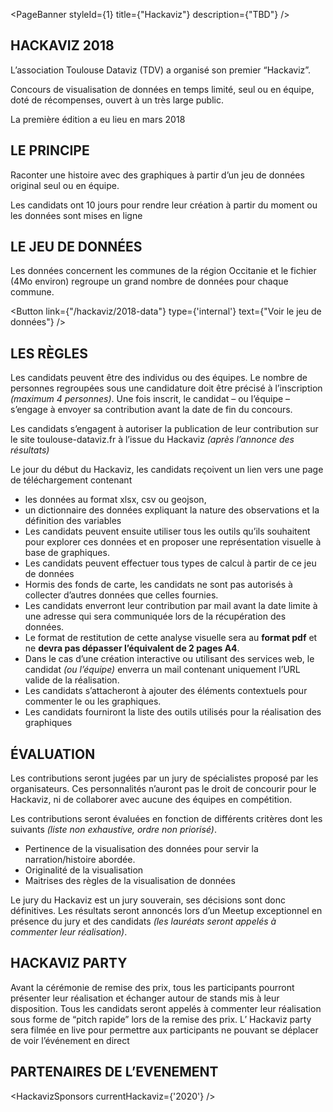 
<PageBanner 
  styleId={1}
  title={"Hackaviz"}
  description={"TBD"}
/>

<section id="one">
<div className="inner">

# HACKAVIZ 2018
L’association Toulouse Dataviz (TDV) a organisé son premier “Hackaviz”. 

Concours de visualisation de données en temps limité, seul ou en équipe, doté de récompenses, ouvert à un très large public.

La première édition a eu lieu en mars 2018 

# LE PRINCIPE
Raconter une histoire avec des graphiques à partir d’un jeu de données original  seul ou en équipe.

Les candidats ont 10 jours pour rendre leur création à partir du moment ou les données sont mises en ligne

# LE JEU DE DONNÉES

Les données concernent les communes de la région Occitanie et le fichier (4Mo environ) regroupe un grand nombre de données pour chaque commune.

<Button
  link={"/hackaviz/2018-data"}
  type={'internal'}
  text={"Voir le jeu de données"}
/>

# LES RÈGLES

Les candidats peuvent être des individus ou des équipes. Le nombre de personnes regroupées sous une candidature doit être précisé à l’inscription _(maximum 4 personnes)_. Une fois inscrit, le candidat – ou l’équipe – s’engage à envoyer sa contribution avant la date de fin du concours.

Les candidats s’engagent à autoriser la publication de leur contribution sur le site toulouse-dataviz.fr  à l’issue du Hackaviz _(après l’annonce des résultats)_

Le jour du début du Hackaviz, les candidats reçoivent un lien vers une page de téléchargement contenant
- les données au format xlsx, csv ou geojson,
- un dictionnaire des données expliquant la nature des observations et la définition des variables
- Les candidats peuvent ensuite utiliser tous les outils qu’ils souhaitent pour explorer ces données et en proposer une représentation visuelle à base de graphiques.
- Les candidats peuvent effectuer tous types de calcul à partir de ce jeu de données
- Hormis des fonds de carte, les candidats ne sont pas autorisés à collecter d’autres données  que celles fournies.
- Les candidats enverront leur contribution par mail avant la date limite à une adresse qui sera communiquée lors de la récupération des données.
- Le format de restitution de cette analyse visuelle sera au **format pdf** et ne **devra pas dépasser l’équivalent de 2 pages A4**.
- Dans le cas d’une création interactive ou utilisant des services web, le candidat _(ou l’équipe)_ enverra un mail  contenant uniquement l’URL valide de la réalisation.
- Les candidats s’attacheront à ajouter des éléments contextuels pour commenter le ou les graphiques.
- Les candidats fourniront la liste des outils utilisés pour la réalisation des graphiques


# ÉVALUATION

Les contributions seront jugées par un jury de spécialistes proposé par les organisateurs. Ces personnalités n’auront pas le droit de concourir pour le Hackaviz, ni de collaborer avec aucune des équipes en compétition.

Les contributions seront évaluées en fonction de différents critères dont les suivants _(liste non exhaustive, ordre non priorisé)_.
- Pertinence de la visualisation des données pour servir la narration/histoire abordée.
- Originalité de la visualisation
- Maitrises des règles de la visualisation de données

Le jury du Hackaviz est un jury souverain, ses décisions sont donc définitives. Les résultats seront annoncés lors d’un Meetup exceptionnel en présence du jury et des candidats _(les lauréats seront appelés à commenter leur réalisation)_.

 
# HACKAVIZ PARTY

Avant la cérémonie de remise des prix, tous les participants pourront présenter leur réalisation et échanger autour de stands mis à leur disposition.
Tous les candidats seront appelés à commenter leur réalisation sous forme de “pitch rapide” lors de la remise des prix.
L’ Hackaviz party sera filmée en live pour permettre aux participants ne pouvant se déplacer de voir l’événement en direct

# PARTENAIRES DE L’EVENEMENT

<HackavizSponsors
  currentHackaviz={'2020'}
/>

</div>
</section>